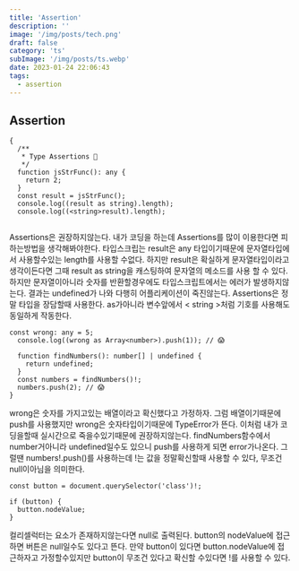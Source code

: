 ```yaml
---
title: 'Assertion'
description: ''
image: '/img/posts/tech.png'
draft: false
category: 'ts'
subImage: '/img/posts/ts.webp'
date: 2023-01-24 22:06:43
tags:
  - assertion
---
```


## Assertion

```tsx
{
  /**
   * Type Assertions 💩
   */
  function jsStrFunc(): any {
    return 2;
  }
  const result = jsStrFunc();
  console.log((result as string).length);
  console.log((<string>result).length);


```

Assertions은 권장하지않는다. 내가 코딩을 하는데 Assertions를 많이 이용한다면 피하는방법을 생각해봐야한다.
타입스크립는 result은 any 타입이기때문에 문자열타입에서 사용할수있는 length를 사용할 수없다. 하지만 result은 확실하게 문자열타입이라고 생각이든다면 그때 result as string을 캐스팅하여 문자열의 메소드를 사용 할 수 있다.
하지만 문자열이아니라 숫자를 반환할경우에도 타입스크립트에서는 에러가 발생하지않는다. 결과는 undefined가 나와 다행히 어플리케이션이 죽진않는다.
Assertions은 정말 타입을 장담할때 사용한다. as가아니라 변수앞에서 < string >처럼 기호를 사용해도 동일하게 작동한다.

```tsx
const wrong: any = 5;
  console.log((wrong as Array<number>).push(1)); // 😱

  function findNumbers(): number[] | undefined {
    return undefined;
  }
  const numbers = findNumbers()!;
  numbers.push(2); // 😱
}
```

wrong은 숫자를 가지고있는 배열이라고 확신했다고 가정하자.
그럼 배열이기때문에 push를 사용했지만 wrong은 숫자타입이기때문에 TypeError가 뜬다. 이처럼 내가 코딩을할때 실시간으로 죽을수있기때문에 권장하지않는다.
findNumbers함수에서 number거아니라 undefined일수도 있으니 push를 사용하게 되면 error가나온다. 그럴땐 numbers!.push()를 사용하는데 !는 값을 정말확신할때 사용할 수 있다, 무조건 null이아님을 의미한다.

```tsx
const button = document.querySelector('class')!;

if (button) {
  button.nodeValue;
}
```

컬리셀럭터는 요소가 존재하지않는다면 null로 출력된다.
button의 nodeValue에 접근하면 버튼은 null일수도 있다고 뜬다.
만약 button이 있다면 button.nodeValue에 접근하자고 가정할수있지만
button이 무조건 있다고 확신할 수있다면 !를 사용할 수 있다.
